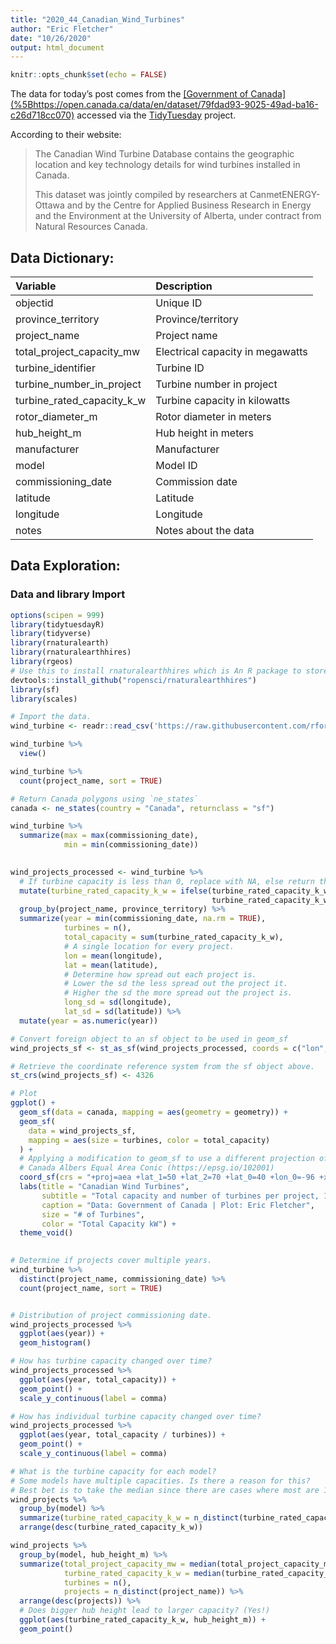 ```yaml
---
title: "2020_44_Canadian_Wind_Turbines"
author: "Eric Fletcher"
date: "10/26/2020"
output: html_document
---
```


```r
knitr::opts_chunk$set(echo = FALSE)
```

The data for today's post comes from the [[Government of Canada](%5Bhttps://open.canada.ca/data/en/dataset/79fdad93-9025-49ad-ba16-c26d718cc070)]([<https://open.canada.ca/data/en/dataset/79fdad93-9025-49ad-ba16-c26d718cc070>](https://open.canada.ca/data/en/dataset/79fdad93-9025-49ad-ba16-c26d718cc070){.uri}) accessed via the [TidyTuesday](<https://github.com/rfordatascience/tidytuesday/blob/master/data/2020/2020-10-27/readme.md>) project.

According to their website:

> The Canadian Wind Turbine Database contains the geographic location and key technology details for wind turbines installed in Canada.
>
> This dataset was jointly compiled by researchers at CanmetENERGY-Ottawa and by the Centre for Applied Business Research in Energy and the Environment at the University of Alberta, under contract from Natural Resources Canada.

## Data Dictionary:

| Variable                    | Description                      |
|:----------------------------|:---------------------------------|
| objectid                    | Unique ID                        |
| province_territory          | Province/territory               |
| project_name                | Project name                     |
| total_project_capacity_mw   | Electrical capacity in megawatts |
| turbine_identifier          | Turbine ID                       |
| turbine_number_in_project   | Turbine number in project        |
| turbine_rated_capacity_k\_w | Turbine capacity in kilowatts    |
| rotor_diameter_m            | Rotor diameter in meters         |
| hub_height_m                | Hub height in meters             |
| manufacturer                | Manufacturer                     |
| model                       | Model ID                         |
| commissioning_date          | Commission date                  |
| latitude                    | Latitude                         |
| longitude                   | Longitude                        |
| notes                       | Notes about the data             |

## Data Exploration:

### Data and library Import

```r
options(scipen = 999)
library(tidytuesdayR)
library(tidyverse)
library(rnaturalearth)
library(rnaturalearthhires)
library(rgeos)
# Use this to install rnaturalearthhires which is An R package to store data for the rnaturalearth package.
devtools::install_github("ropensci/rnaturalearthhires")
library(sf)
library(scales)
```

```r
# Import the data.
wind_turbine <- readr::read_csv('https://raw.githubusercontent.com/rfordatascience/tidytuesday/master/data/2020/2020-10-27/wind-turbine.csv')

```

```r
wind_turbine %>% 
  view()

wind_turbine %>% 
  count(project_name, sort = TRUE)
```

```r
# Return Canada polygons using `ne_states`
canada <- ne_states(country = "Canada", returnclass = "sf")

wind_turbine %>% 
  summarize(max = max(commissioning_date),
            min = min(commissioning_date))
 

```

```r
wind_projects_processed <- wind_turbine %>% 
  # If turbine capacity is less than 0, replace with NA, else return the turbine capacity.
  mutate(turbine_rated_capacity_k_w = ifelse(turbine_rated_capacity_k_w < 0, NA,
                                             turbine_rated_capacity_k_w)) %>% 
  group_by(project_name, province_territory) %>% 
  summarize(year = min(commissioning_date, na.rm = TRUE),
            turbines = n(),
            total_capacity = sum(turbine_rated_capacity_k_w),
            # A single location for every project. 
            lon = mean(longitude),
            lat = mean(latitude),
            # Determine how spread out each project is.
            # Lower the sd the less spread out the project it.
            # Higher the sd the more spread out the project is.
            long_sd = sd(longitude),
            lat_sd = sd(latitude)) %>% 
  mutate(year = as.numeric(year))

# Convert foreign object to an sf object to be used in geom_sf
wind_projects_sf <- st_as_sf(wind_projects_processed, coords = c("lon", "lat"))

# Retrieve the coordinate reference system from the sf object above. 
st_crs(wind_projects_sf) <- 4326

# Plot 
ggplot() +
  geom_sf(data = canada, mapping = aes(geometry = geometry)) +
  geom_sf(
    data = wind_projects_sf,
    mapping = aes(size = turbines, color = total_capacity)
  ) +
  # Applying a modification to geom_sf to use a different projection of the map.
  # Canada Albers Equal Area Conic (https://epsg.io/102001)
  coord_sf(crs = "+proj=aea +lat_1=50 +lat_2=70 +lat_0=40 +lon_0=-96 +x_0=0 +y_0=0 +datum=NAD83 +units=m +no_defs") +
  labs(title = "Canadian Wind Turbines",
       subtitle = "Total capacity and number of turbines per project, 1993 - 2019",
       caption = "Data: Government of Canada | Plot: Eric Fletcher",
       size = "# of Turbines",
       color = "Total Capacity kW") +
  theme_void()
  

```

```r
# Determine if projects cover multiple years. 
wind_turbine %>% 
  distinct(project_name, commissioning_date) %>% 
  count(project_name, sort = TRUE)


# Distribution of project commissioning date.
wind_projects_processed %>% 
  ggplot(aes(year)) +
  geom_histogram()

# How has turbine capacity changed over time? 
wind_projects_processed %>% 
  ggplot(aes(year, total_capacity)) +
  geom_point() +
  scale_y_continuous(label = comma)

# How has individual turbine capacity changed over time?
wind_projects_processed %>% 
  ggplot(aes(year, total_capacity / turbines)) +
  geom_point() +
  scale_y_continuous(label = comma)

# What is the turbine capacity for each model?
# Some models have multiple capacities. Is there a reason for this?
# Best bet is to take the median since there are cases where most are 1 value but sometimes another.
wind_projects %>% 
  group_by(model) %>% 
  summarize(turbine_rated_capacity_k_w = n_distinct(turbine_rated_capacity_k_w)) %>% 
  arrange(desc(turbine_rated_capacity_k_w))

wind_projects %>% 
  group_by(model, hub_height_m) %>%
  summarize(total_project_capacity_mw = median(total_project_capacity_mw),
            turbine_rated_capacity_k_w = median(turbine_rated_capacity_k_w),
            turbines = n(),
            projects = n_distinct(project_name)) %>% 
  arrange(desc(projects)) %>% 
  # Does bigger hub height lead to larger capacity? (Yes!)
  ggplot(aes(turbine_rated_capacity_k_w, hub_height_m)) +
  geom_point()

  
```
